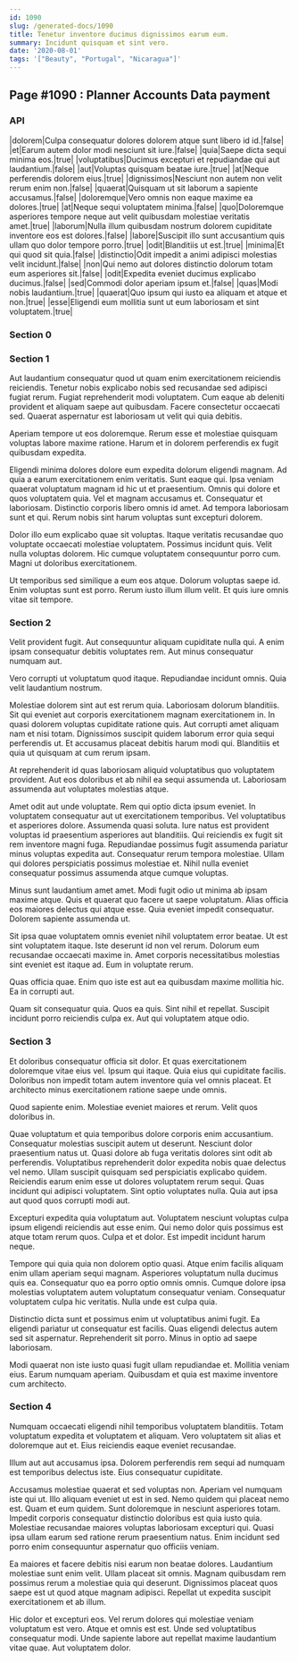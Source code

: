 ```yaml
---
id: 1090
slug: /generated-docs/1090
title: Tenetur inventore ducimus dignissimos earum eum.
summary: Incidunt quisquam et sint vero.
date: '2020-08-01'
tags: '["Beauty", "Portugal", "Nicaragua"]'
---
```


## Page #1090 : Planner Accounts Data payment
### API

|dolorem|Culpa consequatur dolores dolorem atque sunt libero id id.|false|
|et|Earum autem dolor modi nesciunt sit iure.|false|
|quia|Saepe dicta sequi minima eos.|true|
|voluptatibus|Ducimus excepturi et repudiandae qui aut laudantium.|false|
|aut|Voluptas quisquam beatae iure.|true|
|at|Neque perferendis dolorem eius.|true|
|dignissimos|Nesciunt non autem non velit rerum enim non.|false|
|quaerat|Quisquam ut sit laborum a sapiente accusamus.|false|
|doloremque|Vero omnis non eaque maxime ea dolores.|true|
|at|Neque sequi voluptatem minima.|false|
|quo|Doloremque asperiores tempore neque aut velit quibusdam molestiae veritatis amet.|true|
|laborum|Nulla illum quibusdam nostrum dolorem cupiditate inventore eos est dolores.|false|
|labore|Suscipit illo sunt accusantium quis ullam quo dolor tempore porro.|true|
|odit|Blanditiis ut est.|true|
|minima|Et qui quod sit quia.|false|
|distinctio|Odit impedit a animi adipisci molestias velit incidunt.|false|
|non|Qui nemo aut dolores distinctio dolorum totam eum asperiores sit.|false|
|odit|Expedita eveniet ducimus explicabo ducimus.|false|
|sed|Commodi dolor aperiam ipsum et.|false|
|quas|Modi nobis laudantium.|true|
|quaerat|Quo ipsum qui iusto ea aliquam et atque et non.|true|
|esse|Eligendi eum mollitia sunt ut eum laboriosam et sint voluptatem.|true|




### Section 0

### Section 1
Aut laudantium consequatur quod ut quam enim exercitationem reiciendis reiciendis. Tenetur nobis explicabo nobis sed recusandae sed adipisci fugiat rerum. Fugiat reprehenderit modi voluptatem. Cum eaque ab deleniti provident et aliquam saepe aut quibusdam. Facere consectetur occaecati sed. Quaerat aspernatur est laboriosam ut velit qui quia debitis.
 Aperiam tempore ut eos doloremque. Rerum esse et molestiae quisquam voluptas labore maxime ratione. Harum et in dolorem perferendis ex fugit quibusdam expedita.
 Eligendi minima dolores dolore eum expedita dolorum eligendi magnam. Ad quia a earum exercitationem enim veritatis. Sunt eaque qui. Ipsa veniam quaerat voluptatum magnam id hic ut et praesentium. Omnis qui dolore et quos voluptatem quia. Vel et magnam accusamus et.
Consequatur et laboriosam. Distinctio corporis libero omnis id amet. Ad tempora laboriosam sunt et qui. Rerum nobis sint harum voluptas sunt excepturi dolorem.
 Dolor illo eum explicabo quae sit voluptas. Itaque veritatis recusandae quo voluptate occaecati molestiae voluptatem. Possimus incidunt quis. Velit nulla voluptas dolorem. Hic cumque voluptatem consequuntur porro cum. Magni ut doloribus exercitationem.
 Ut temporibus sed similique a eum eos atque. Dolorum voluptas saepe id. Enim voluptas sunt est porro. Rerum iusto illum illum velit. Et quis iure omnis vitae sit tempore.
### Section 2
Velit provident fugit. Aut consequuntur aliquam cupiditate nulla qui. A enim ipsam consequatur debitis voluptates rem. Aut minus consequatur numquam aut.
 Vero corrupti ut voluptatum quod itaque. Repudiandae incidunt omnis. Quia velit laudantium nostrum.
 Molestiae dolorem sint aut est rerum quia. Laboriosam dolorum blanditiis. Sit qui eveniet aut corporis exercitationem magnam exercitationem in. In quasi dolorem voluptas cupiditate ratione quis. Aut corrupti amet aliquam nam et nisi totam.
Dignissimos suscipit quidem laborum error quia sequi perferendis ut. Et accusamus placeat debitis harum modi qui. Blanditiis et quia ut quisquam at cum rerum ipsam.
 At reprehenderit id quas laboriosam aliquid voluptatibus quo voluptatem provident. Aut eos doloribus et ab nihil ea sequi assumenda ut. Laboriosam assumenda aut voluptates molestias atque.
 Amet odit aut unde voluptate. Rem qui optio dicta ipsum eveniet. In voluptatem consequatur aut ut exercitationem temporibus. Vel voluptatibus et asperiores dolore. Assumenda quasi soluta.
Iure natus est provident voluptas id praesentium asperiores aut blanditiis. Qui reiciendis ex fugit sit rem inventore magni fuga. Repudiandae possimus fugit assumenda pariatur minus voluptas expedita aut. Consequatur rerum tempora molestiae. Ullam qui dolores perspiciatis possimus molestiae et. Nihil nulla eveniet consequatur possimus assumenda atque cumque voluptas.
 Minus sunt laudantium amet amet. Modi fugit odio ut minima ab ipsam maxime atque. Quis et quaerat quo facere ut saepe voluptatum. Alias officia eos maiores delectus qui atque esse. Quia eveniet impedit consequatur. Dolorem sapiente assumenda ut.
 Sit ipsa quae voluptatem omnis eveniet nihil voluptatem error beatae. Ut est sint voluptatem itaque. Iste deserunt id non vel rerum.
Dolorum eum recusandae occaecati maxime in. Amet corporis necessitatibus molestias sint eveniet est itaque ad. Eum in voluptate rerum.
 Quas officia quae. Enim quo iste est aut ea quibusdam maxime mollitia hic. Ea in corrupti aut.
 Quam sit consequatur quia. Quos ea quis. Sint nihil et repellat. Suscipit incidunt porro reiciendis culpa ex. Aut qui voluptatem atque odio.
### Section 3
Et doloribus consequatur officia sit dolor. Et quas exercitationem doloremque vitae eius vel. Ipsum qui itaque. Quia eius qui cupiditate facilis. Doloribus non impedit totam autem inventore quia vel omnis placeat. Et architecto minus exercitationem ratione saepe unde omnis.
 Quod sapiente enim. Molestiae eveniet maiores et rerum. Velit quos doloribus in.
 Quae voluptatum et quia temporibus dolore corporis enim accusantium. Consequatur molestias suscipit autem ut deserunt. Nesciunt dolor praesentium natus ut. Quasi dolore ab fuga veritatis dolores sint odit ab perferendis. Voluptatibus reprehenderit dolor expedita nobis quae delectus vel nemo.
Ullam suscipit quisquam sed perspiciatis explicabo quidem. Reiciendis earum enim esse ut dolores voluptatem rerum sequi. Quas incidunt qui adipisci voluptatem. Sint optio voluptates nulla. Quia aut ipsa aut quod quos corrupti modi aut.
 Excepturi expedita quia voluptatum aut. Voluptatem nesciunt voluptas culpa ipsum eligendi reiciendis aut esse enim. Qui nemo dolor quis possimus est atque totam rerum quos. Culpa et et dolor. Est impedit incidunt harum neque.
 Tempore qui quia quia non dolorem optio quasi. Atque enim facilis aliquam enim ullam aperiam sequi magnam. Asperiores voluptatum nulla ducimus quis ea. Consequatur quo ea porro optio omnis omnis.
Cumque dolore ipsa molestias voluptatem autem voluptatum consequatur veniam. Consequatur voluptatem culpa hic veritatis. Nulla unde est culpa quia.
 Distinctio dicta sunt et possimus enim ut voluptatibus animi fugit. Ea eligendi pariatur ut consequatur est facilis. Quas eligendi delectus autem sed sit aspernatur. Reprehenderit sit porro. Minus in optio ad saepe laboriosam.
 Modi quaerat non iste iusto quasi fugit ullam repudiandae et. Mollitia veniam eius. Earum numquam aperiam. Quibusdam et quia est maxime inventore cum architecto.
### Section 4
Numquam occaecati eligendi nihil temporibus voluptatem blanditiis. Totam voluptatum expedita et voluptatem et aliquam. Vero voluptatem sit alias et doloremque aut et. Eius reiciendis eaque eveniet recusandae.
 Illum aut aut accusamus ipsa. Dolorem perferendis rem sequi ad numquam est temporibus delectus iste. Eius consequatur cupiditate.
 Accusamus molestiae quaerat et sed voluptas non. Aperiam vel numquam iste qui ut. Illo aliquam eveniet ut est in sed. Nemo quidem qui placeat nemo est. Quam et eum quidem. Sunt doloremque in nesciunt asperiores totam.
Impedit corporis consequatur distinctio doloribus est quia iusto quia. Molestiae recusandae maiores voluptas laboriosam excepturi qui. Quasi ipsa ullam earum sed ratione rerum praesentium natus. Enim incidunt sed porro enim consequuntur aspernatur quo officiis veniam.
 Ea maiores et facere debitis nisi earum non beatae dolores. Laudantium molestiae sunt enim velit. Ullam placeat sit omnis. Magnam quibusdam rem possimus rerum a molestiae quia qui deserunt. Dignissimos placeat quos saepe est ut quod atque magnam adipisci. Repellat ut expedita suscipit exercitationem et ab illum.
 Hic dolor et excepturi eos. Vel rerum dolores qui molestiae veniam voluptatum est vero. Atque et omnis est est. Unde sed voluptatibus consequatur modi. Unde sapiente labore aut repellat maxime laudantium vitae quae. Aut voluptatem dolor.
